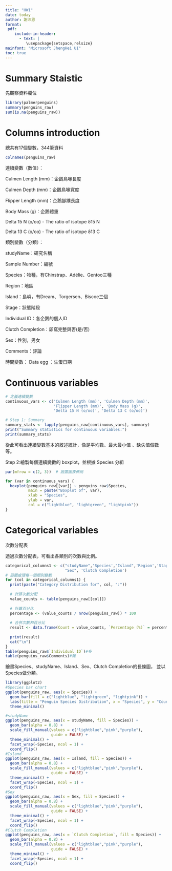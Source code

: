 ---
title: "HW1"
date: today
author: 謝沛恩
format:
 pdf:
    include-in-header:
      - text: |
         \usepackage{setspace,relsize}
mainfont: "Microsoft JhengHei UI"
toc: true
---

# Summary Staistic

先觀察資料欄位
```{r}
library(palmerpenguins)
summary(penguins_raw)
sum(is.na(penguins_raw))
```

# Columns introduction  

總共有17個變數，344筆資料
```{r}
colnames(penguins_raw)
```

連續變數（數值）：

Culmen Length (mm)：企鵝鳥喙長度

Culmen Depth (mm)：企鵝鳥喙寬度

Flipper Length (mm)：企鵝腳蹼長度

Body Mass (g)：企鵝體重

Delta 15 N (o/oo) - The ratio of isotope δ15 N

Delta 13 C (o/oo) - The ratio of isotope δ13 C


類別變數（分類）：

studyName：研究名稱

Sample Number：編號

Species：物種，有Chinstrap、Adélie、Gentoo三種

Region：地區

Island：島嶼，有Dream、Torgersen、Biscoe三個

Stage：狀態階段

Individual ID：各企鵝的個人ID

Clutch Completion：卵窩完整與否(是/否)

Sex：性別，男女

Comments：評論

時間變數：
Data egg ：生蛋日期

# Continuous variables  

```{r}
# 定義連續變數
continuous_vars <- c('Culmen Length (mm)', 'Culmen Depth (mm)', 
                     'Flipper Length (mm)', 'Body Mass (g)',
                     'Delta 15 N (o/oo)', 'Delta 13 C (o/oo)')

# Step 1: Summary
summary_stats <- lapply(penguins_raw[continuous_vars], summary)
print("Summary statistics for continuous variables:")
print(summary_stats)


```
從此可看出連續變數基本的敘述統計，像是平均數、最大最小值
、缺失值個數等。

Step 2:繪製每個連續變數的 boxplot，並根據 Species 分組
```{r}
par(mfrow = c(2, 3))  # 設置圖表佈局

for (var in continuous_vars) {
  boxplot(penguins_raw[[var]] ~ penguins_raw$Species, 
          main = paste("Boxplot of", var), 
          xlab = "Species", 
          ylab = var, 
          col = c("lightblue", "lightgreen", "lightpink"))
}
```

# Categorical variables
次數分配表

透過次數分配表，可看出各類別的次數與比例。
```{r}
categorical_columns1 <- c("studyName",'Species',"Island",'Region','Stage',
                          "Sex", 'Clutch Completion')
# 迴圈處理每一個類別變數
for (col in categorical_columns1) {
  print(paste("Category Distribution for", col, ":"))
  
  # 計算次數分配
  value_counts <- table(penguins_raw[[col]])
  
  # 計算百分比
  percentage <- (value_counts / nrow(penguins_raw)) * 100
  
  # 合併次數和百分比
  result <- data.frame(Count = value_counts, `Percentage (%)` = percentage)
  
  print(result)
  cat("\n")
}
table(penguins_raw$`Individual ID`)#多
table(penguins_raw$Comments)#雜
```


繪畫Species、studyName、Island、Sex、Clutch Completion的長條圖，
並以Species做分類。
```{r}
library(ggplot2)
#Species bar chart
ggplot(penguins_raw, aes(x = Species)) +
  geom_bar(fill = c("lightblue", "lightgreen", "lightpink")) +
  labs(title = "Penguin Species Distribution", x = "Species", y = "Count") +
  theme_minimal()
```
```{r}
#studyName
ggplot(penguins_raw, aes(x = studyName, fill = Species)) +
  geom_bar(alpha = 0.8) +
  scale_fill_manual(values = c("lightblue","pink","purple"), 
                    guide = FALSE) +
  theme_minimal() +
  facet_wrap(~Species, ncol = 1) +
  coord_flip()
#Island
ggplot(penguins_raw, aes(x = Island, fill = Species)) +
  geom_bar(alpha = 0.8) +
  scale_fill_manual(values = c("lightblue","pink","purple"), 
                    guide = FALSE) +
  theme_minimal() +
  facet_wrap(~Species, ncol = 1) +
  coord_flip()
#Sex
ggplot(penguins_raw, aes(x = Sex, fill = Species)) +
  geom_bar(alpha = 0.8) +
  scale_fill_manual(values = c("lightblue","pink","purple"), 
                    guide = FALSE) +
  theme_minimal() +
  facet_wrap(~Species, ncol = 1) +
  coord_flip()
#Clutch Completion
ggplot(penguins_raw, aes(x = `Clutch Completion`, fill = Species)) +
  geom_bar(alpha = 0.8) +
  scale_fill_manual(values = c("lightblue","pink","purple"), 
                    guide = FALSE) +
  theme_minimal() +
  facet_wrap(~Species, ncol = 1) +
  coord_flip()

```

